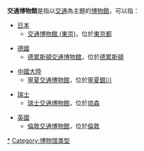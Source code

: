 '''交通博物館'''是指以[[交通|交通]]為主題的[[博物館|博物館]]，可以指：

{{未完成列表}}

*[[日本|日本]]
** [[交通博物館_(東京)|交通博物館 (東京)]]，位於[[東京都|東京都]]

*[[德國|德國]]
**[[德累斯頓交通博物館|德累斯頓交通博物館]]，位於[[德累斯頓|德累斯頓]]

*[[中國大陸|中國大陸]]
**[[寧夏交通博物館|寧夏交通博物館]]，位於[[寧夏|寧夏]][[銀川|銀川]]

*[[瑞士|瑞士]]
**[[瑞士交通博物館|瑞士交通博物館]]，位於[[琉森|琉森]]

*[[英國|英國]]
**[[倫敦交通博物館|倫敦交通博物館]]，位於[[倫敦|倫敦]]

{{Authority control}}
[[Category:交通博物馆|*]]
[[Category:博物馆类型|Category:博物馆类型]]